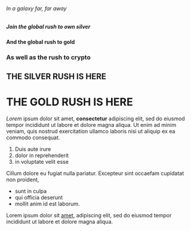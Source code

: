 
###### In a galaxy far, far away
##### Join the global rush to own silver
#### And the global rush to gold
### As well as the rush to crypto
## THE SILVER RUSH IS HERE
# THE GOLD RUSH IS HERE


*Lorem* ipsum dolor sit amet, **consectetur** adipiscing elit, sed do eiusmod tempor 
incididunt ut labore et dolore magna aliqua. Ut enim ad minim veniam, quis 
nostrud exercitation ullamco 
laboris nisi ut aliquip ex ea commodo consequat. 

1) Duis aute irure 
2) dolor in reprehenderit 
3) in voluptate velit esse 

Cillum dolore eu fugiat nulla pariatur. Excepteur sint occaefam cupidatat non proident,

- sunt in culpa 
- qui officia deserunt 
- mollit anim id est laborum.

Lorem ipsum dolor sit [amet]('/'), adipiscing elit, sed do eiusmod tempor incididunt ut labore et dolore magna aliqua.

<Link 
  def={{
    title: 'Enter App',
    href: 'https://app.lux.market',
    variant: 'primary',
  }}
  size='lg'
/>
